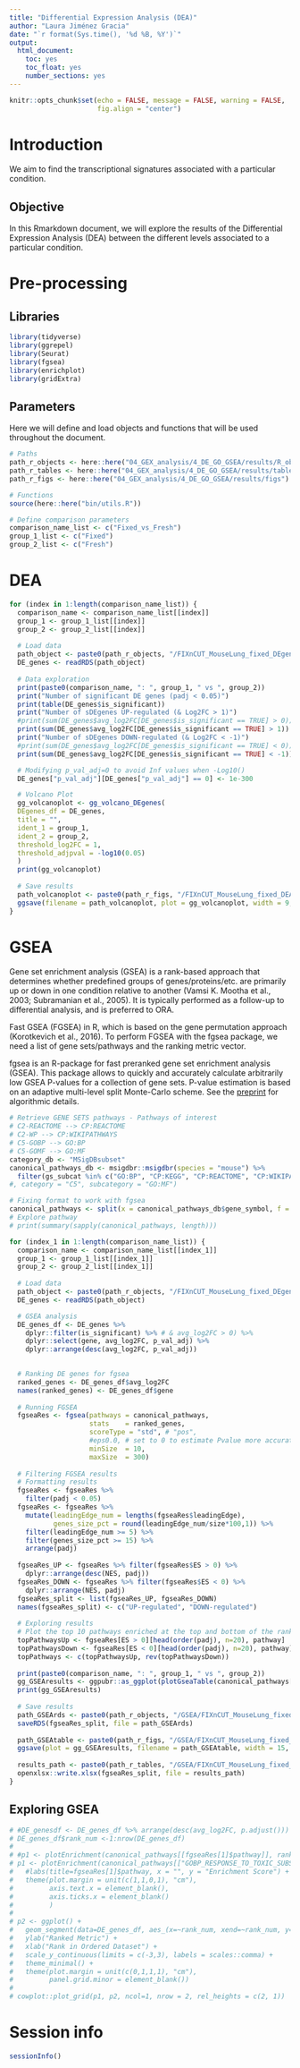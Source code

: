 ```yaml
---
title: "Differential Expression Analysis (DEA)"
author: "Laura Jiménez Gracia"
date: "`r format(Sys.time(), '%d %B, %Y')`"
output:
  html_document:
    toc: yes
    toc_float: yes
    number_sections: yes
---
```


```r
knitr::opts_chunk$set(echo = FALSE, message = FALSE, warning = FALSE,
                      fig.align = "center")
```

# Introduction
We aim to find the transcriptional signatures associated with a particular condition.

## Objective
In this Rmarkdown document, we will explore the results of the Differential Expression Analysis (DEA) between the different levels associated to a particular condition.

# Pre-processing
## Libraries
```r
library(tidyverse)
library(ggrepel)
library(Seurat)
library(fgsea)
library(enrichplot)
library(gridExtra)
```

## Parameters
Here we will define and load objects and functions that will be used throughout the document.
```r
# Paths
path_r_objects <- here::here("04_GEX_analysis/4_DE_GO_GSEA/results/R_objects")
path_r_tables <- here::here("04_GEX_analysis/4_DE_GO_GSEA/results/tables")
path_r_figs <- here::here("04_GEX_analysis/4_DE_GO_GSEA/results/figs")

# Functions
source(here::here("bin/utils.R"))

# Define comparison parameters
comparison_name_list <- c("Fixed_vs_Fresh")
group_1_list <- c("Fixed")
group_2_list <- c("Fresh")
```

# DEA
```r
for (index in 1:length(comparison_name_list)) {
  comparison_name <- comparison_name_list[[index]]
  group_1 <- group_1_list[[index]]
  group_2 <- group_2_list[[index]]
  
  # Load data
  path_object <- paste0(path_r_objects, "/FIXnCUT_MouseLung_fixed_DEgenes_", comparison_name, ".rds")
  DE_genes <- readRDS(path_object)
  
  # Data exploration
  print(paste0(comparison_name, ": ", group_1, " vs ", group_2))
  print("Number of significant DE genes (padj < 0.05)")
  print(table(DE_genes$is_significant))
  print("Number of sDEgenes UP-regulated (& Log2FC > 1)")
  #print(sum(DE_genes$avg_log2FC[DE_genes$is_significant == TRUE] > 0))
  print(sum(DE_genes$avg_log2FC[DE_genes$is_significant == TRUE] > 1))
  print("Number of sDEgenes DOWN-regulated (& Log2FC < -1)")
  #print(sum(DE_genes$avg_log2FC[DE_genes$is_significant == TRUE] < 0))
  print(sum(DE_genes$avg_log2FC[DE_genes$is_significant == TRUE] < -1))

  # Modifying p_val_adj=0 to avoid Inf values when -Log10()
  DE_genes["p_val_adj"][DE_genes["p_val_adj"] == 0] <- 1e-300

  # Volcano Plot
  gg_volcanoplot <- gg_volcano_DEgenes(
  DEgenes_df = DE_genes, 
  title = "", 
  ident_1 = group_1,
  ident_2 = group_2,
  threshold_log2FC = 1,
  threshold_adjpval = -log10(0.05)
  )
  print(gg_volcanoplot)
  
  # Save results
  path_volcanoplot <- paste0(path_r_figs, "/FIXnCUT_MouseLung_fixed_DEA_", comparison_name, ".svg")
  ggsave(filename = path_volcanoplot, plot = gg_volcanoplot, width = 9, height = 6, dpi = 300)
}
```


# GSEA
Gene set enrichment analysis (GSEA) is a rank-based approach that determines whether predefined groups of genes/proteins/etc. are primarily up or down in one condition relative to another (Vamsi K. Mootha et al., 2003; Subramanian et al., 2005). It is typically performed as a follow-up to differential analysis, and is preferred to ORA.

Fast GSEA (FGSEA) in R, which is based on the gene permutation approach (Korotkevich et al., 2016). To perform FGSEA with the fgsea package, we need a list of gene sets/pathways and the ranking metric vector.

fgsea is an R-package for fast preranked gene set enrichment analysis (GSEA). This package allows to quickly and accurately calculate arbitrarily low GSEA P-values for a collection of gene sets. P-value estimation is based on an adaptive multi-level split Monte-Carlo scheme. See the [preprint](https://www.biorxiv.org/content/10.1101/060012v2) for algorithmic details.


```r
# Retrieve GENE SETS pathways - Pathways of interest
# C2-REACTOME --> CP:REACTOME
# C2-WP --> CP:WIKIPATHWAYS
# C5-GOBP --> GO:BP 
# C5-GOMF --> GO:MF
category_db <- "MSigDBsubset"
canonical_pathways_db <- msigdbr::msigdbr(species = "mouse") %>% 
  filter(gs_subcat %in% c("GO:BP", "CP:KEGG", "CP:REACTOME", "CP:WIKIPATHWAYS"))
#, category = "C5", subcategory = "GO:MF")

# Fixing format to work with fgsea
canonical_pathways <- split(x = canonical_pathways_db$gene_symbol, f = canonical_pathways_db$gs_name)
# Explore pathway
# print(summary(sapply(canonical_pathways, length)))
```


```r
for (index_1 in 1:length(comparison_name_list)) {
  comparison_name <- comparison_name_list[[index_1]]
  group_1 <- group_1_list[[index_1]]
  group_2 <- group_2_list[[index_1]]
  
  # Load data
  path_object <- paste0(path_r_objects, "/FIXnCUT_MouseLung_fixed_DEgenes_", comparison_name, ".rds")
  DE_genes <- readRDS(path_object)

  # GSEA analysis
  DE_genes_df <- DE_genes %>% 
    dplyr::filter(is_significant) %>% # & avg_log2FC > 0) %>% 
    dplyr::select(gene, avg_log2FC, p_val_adj) %>% 
    dplyr::arrange(desc(avg_log2FC, p_val_adj))

  
  # Ranking DE genes for fgsea
  ranked_genes <- DE_genes_df$avg_log2FC
  names(ranked_genes) <- DE_genes_df$gene
  
  # Running FGSEA
  fgseaRes <- fgsea(pathways = canonical_pathways, 
                    stats    = ranked_genes,
                    scoreType = "std", # "pos",
                    #eps0.0, # set to 0 to estimate Pvalue more accurately
                    minSize  = 10,
                    maxSize  = 300)
  
  # Filtering FGSEA results
  # Formatting results
  fgseaRes <- fgseaRes %>% 
    filter(padj < 0.05) 
  fgseaRes <- fgseaRes %>% 
    mutate(leadingEdge_num = lengths(fgseaRes$leadingEdge),
           genes_size_pct = round(leadingEdge_num/size*100,1)) %>% 
    filter(leadingEdge_num >= 5) %>% 
    filter(genes_size_pct >= 15) %>% 
    arrange(padj)
  
  fgseaRes_UP <- fgseaRes %>% filter(fgseaRes$ES > 0) %>% 
    dplyr::arrange(desc(NES, padj))
  fgseaRes_DOWN <- fgseaRes %>% filter(fgseaRes$ES < 0) %>% 
    dplyr::arrange(NES, padj)
  fgseaRes_split <- list(fgseaRes_UP, fgseaRes_DOWN)
  names(fgseaRes_split) <- c("UP-regulated", "DOWN-regulated")
  
  # Exploring results
  # Plot the top 10 pathways enriched at the top and bottom of the ranked list, respectively.
  topPathwaysUp <- fgseaRes[ES > 0][head(order(padj), n=20), pathway]
  topPathwaysDown <- fgseaRes[ES < 0][head(order(padj), n=20), pathway]
  topPathways <- c(topPathwaysUp, rev(topPathwaysDown))
  
  print(paste0(comparison_name, ": ", group_1, " vs ", group_2))
  gg_GSEAresults <- ggpubr::as_ggplot(plotGseaTable(canonical_pathways[topPathways], ranked_genes, fgseaRes, render = F))
  print(gg_GSEAresults)
  
  # Save results
  path_GSEArds <- paste0(path_r_objects, "/GSEA/FIXnCUT_MouseLung_fixed_GSEA_", comparison_name, "_", category_db ,".rds")
  saveRDS(fgseaRes_split, file = path_GSEArds)
  
  path_GSEAtable <- paste0(path_r_figs, "/GSEA/FIXnCUT_MouseLung_fixed_GSEAtop_", comparison_name, "_", category_db , ".svg")
  ggsave(plot = gg_GSEAresults, filename = path_GSEAtable, width = 15, height = 10, dpi = 300)
  
  results_path <- paste0(path_r_tables, "/GSEA/FIXnCUT_MouseLung_fixed_GSEA_", comparison_name, "_", category_db ,".xlsx")
  openxlsx::write.xlsx(fgseaRes_split, file = results_path)
}
```

## Exploring GSEA
```r
# #DE_genesdf <- DE_genes_df %>% arrange(desc(avg_log2FC, p.adjust()))
# DE_genes_df$rank_num <-1:nrow(DE_genes_df)
# 
# #p1 <- plotEnrichment(canonical_pathways[[fgseaRes[1]$pathway]], ranked_genes) +
# p1 <- plotEnrichment(canonical_pathways[["GOBP_RESPONSE_TO_TOXIC_SUBSTANCE"]], ranked_genes) +
#   #labs(title=fgseaRes[1]$pathway, x = "", y = "Enrichment Score") +
#   theme(plot.margin = unit(c(1,1,0,1), "cm"),
#         axis.text.x = element_blank(),
#         axis.ticks.x = element_blank()
#         )
# 
# p2 <- ggplot() +
#   geom_segment(data=DE_genes_df, aes_(x=~rank_num, xend=~rank_num, y=~avg_log2FC, yend=0), color="grey") +
#   ylab("Ranked Metric") +
#   xlab("Rank in Ordered Dataset") +
#   scale_y_continuous(limits = c(-3,3), labels = scales::comma) +
#   theme_minimal() +
#   theme(plot.margin = unit(c(0,1,1,1), "cm"),
#         panel.grid.minor = element_blank())
# 
# cowplot::plot_grid(p1, p2, ncol=1, nrow = 2, rel_heights = c(2, 1))
```

# Session info
```r
sessionInfo()
```

